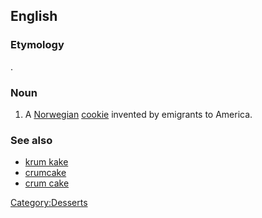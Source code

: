 ==English==

===Etymology===
{{etyl|no}} {{term|krumkake||curved cake|lang=no}}.

===Noun===
{{en-noun}}

# A [[Norwegian]] [[cookie]] invented by emigrants to America.

===See also===
*[[krum kake]]
*[[crumcake]]
*[[crum cake]]

[[Category:Desserts]]